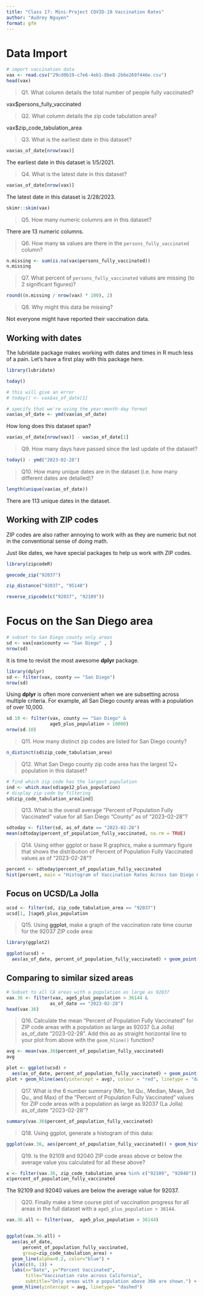 ```yaml
---
title: "Class 17: Mini-Project COVID-19 Vaccination Rates"
author: "Audrey Nguyen"
format: gfm
---
```


# Data Import

```r
# import vaccination data
vax <- read.csv("29cd0b19-c7e6-4eb1-8be8-2b6e269f446e.csv")
head(vax)
```

> Q1. What column details the total number of people fully vaccinated?

vax$persons_fully_vaccinated

> Q2. What column details the zip code tabulation area?

vax$zip_code_tabulation_area

> Q3. What is the earliest date in this dataset?

```r
vax$as_of_date[nrow(vax)]
```
The earliest date in this dataset is 1/5/2021.

> Q4. What is the latest date in this dataset?

```r
vax$as_of_date[nrow(vax)]
```
The latest date in this dataset is 2/28/2023. 
```r
skimr::skim(vax)
```

> Q5. How many numeric columns are in this dataset?

There are 13 numeric columns.

> Q6. How many `NA` values are there in the `persons_fully_vaccinated` column?

```r
n.missing <- sum(is.na(vax$persons_fully_vaccinated))
n.missing
```

> Q7. What percent of `persons_fully_vaccinated` values are missing (to 2 significant figures)?

```r
round((n.missing / nrow(vax) * 100), 2)
```
> Q8. Why might this data be missing?

Not everyone might have reported their vaccination data. 

## Working with dates

The lubridate package makes working with dates and times in R much less of a pain. Let's have a first play with this package here.

```r
library(lubridate)
```

```r
today()
```

```r
# this will give an error
# today() <- vax$as_of_date[1]
```

```r
# specify that we're using the year-month-day format
vax$as_of_date <- ymd(vax$as_of_date)
```

How long does this dataset span?

```r
vax$as_of_date[nrow(vax)] - vax$as_of_date[1]
```

> Q9. How many days have passed since the last update of the dataset?

```r
today() - ymd("2023-02-28")
```

> Q10. How many unique dates are in the dataset (i.e. how many different dates are detailed)?

```r
length(unique(vax$as_of_date))
```
There are 113 unique dates in the dataset.

## Working with ZIP codes

ZIP codes are also rather annoying to work with as they are numeric but not in the conventional sense of doing math.

Just like dates, we have special packages to help us work with ZIP codes. 

```r
library(zipcodeR)
```

```r
geocode_zip("92037")
```

```r
zip_distance("92037", "95148")
```

```r
reverse_zipcode(c("92037", "92109"))
```

# Focus on the San Diego area

```r
# subset to San Diego county only areas
sd <- vax[vax$county == "San Diego" , ]
nrow(sd)
```

It is time to revisit the most awesome **dplyr** package.

```r
library(dplyr)
sd <- filter(vax, county == "San Diego")
nrow(sd)
```

Using **dplyr** is often more convenient when we are subsetting across multiple criteria. For example, all San Diego county areas with a population of over 10,000.

```r
sd.10 <- filter(vax, county == "San Diego" &
                age5_plus_population > 10000)
nrow(sd.10)
```

> Q11. How many distinct zip codes are listed for San Diego county?

```r
n_distinct(sd$zip_code_tabulation_area)
```

> Q12. What San Diego county zip code area has the largest 12+ population in this dataset?

```r
# find which zip code has the largest population
ind <- which.max(sd$age12_plus_population)
# display zip code by filtering
sd$zip_code_tabulation_area[ind]
```

> Q13. What is the overall average "Percent of Population Fully Vaccinated" value for all San Diego "County" as of "2023-02-28"?

```r
sdtoday <- filter(sd, as_of_date == "2023-02-28")
mean(sdtoday$percent_of_population_fully_vaccinated, na.rm = TRUE)
```

> Q14. Using either ggplot or base R graphics, make a summary figure that shows the distribution of Percent of Population Fully Vaccinated values as of "2023-02-28"?

```r
percent <- sdtoday$percent_of_population_fully_vaccinated
hist(percent, main = "Histogram of Vaccination Rates Across San Diego County", xlab = "Percent of Population Fully Vaccinated on 2023-02-28", ylab = "Frequency")
```

## Focus on UCSD/La Jolla

```r
ucsd <- filter(sd, zip_code_tabulation_area == "92037")
ucsd[1, ]$age5_plus_population
```

> Q15. Using **ggplot**, make a graph of the vaccination rate time course for the 92037 ZIP code area:

```r
library(ggplot2)
```

```r
ggplot(ucsd) +
  aes(as_of_date, percent_of_population_fully_vaccinated) + geom_point() + geom_line(group=1) + ylim(c(0, 1)) + labs(x = "Date", y = "Percent Vaccinated", title = "Vaccination rate for La Jolla 92037")
```

## Comparing to similar sized areas

```r
# Subset to all CA areas with a population as large as 92037
vax.36 <- filter(vax, age5_plus_population > 36144 &
                as_of_date == "2023-02-28")
head(vax.36)
```

> Q16. Calculate the mean "Percent of Population Fully Vaccinated" for ZIP code areas with a population as large as 92037 (La Jolla) as_of_date "2023-02-28". Add this as as straight horizontal line to your plot from above with the `geom_hline()` function?

```r
avg <- mean(vax.36$percent_of_population_fully_vaccinated)
avg
```

```r
plot <- ggplot(ucsd) +
  aes(as_of_date, percent_of_population_fully_vaccinated) + geom_point() + geom_line(group=1) +  ylim(c(0, 1)) + labs(x = "Date", y = "Percent Vaccinated", title = "Vaccination rate for La Jolla 92037")
plot + geom_hline(aes(yintercept = avg), colour = "red", linetype = "dashed")
```

> Q17. What is the 6 number summary (Min, 1st Qu., Median, Mean, 3rd Qu., and Max) of the "Percent of Population Fully Vaccinated" values for ZIP code areas with a population as large as 92037 (La Jolla) as_of_date "2023-02-28"?

```r
summary(vax.36$percent_of_population_fully_vaccinated)
```

> Q18. Using ggplot, generate a histogram of this data:

```r
ggplot(vax.36, aes(percent_of_population_fully_vaccinated)) + geom_histogram() + xlim(c(0, 1)) + labs(x = "Percent Vaccinated")
```

> Q19. Is the 92109 and 92040 ZIP code areas above or below the average value you calculated for all these above?

```r
x <- filter(vax.36, zip_code_tabulation_area %in% c("92109", "92040"))
x$percent_of_population_fully_vaccinated
```

The 92109 and 92040 values are below the average value for 92037. 

> Q20. Finally make a time course plot of vaccination progress for all areas in the full dataset with a `age5_plus_population > 36144`.

```r
vax.36.all <- filter(vax,  age5_plus_population > 36144)


ggplot(vax.36.all) +
  aes(as_of_date,
      percent_of_population_fully_vaccinated, 
      group=zip_code_tabulation_area) +
  geom_line(alpha=0.2, color="blue") +
  ylim(c(0, 1)) +
  labs(x="Date", y="Percent Vaccinated",
       title="Vaccination rate across California",
       subtitle="Only areas with a population above 36k are shown.") +
  geom_hline(yintercept = avg, linetype= "dashed") 
```





